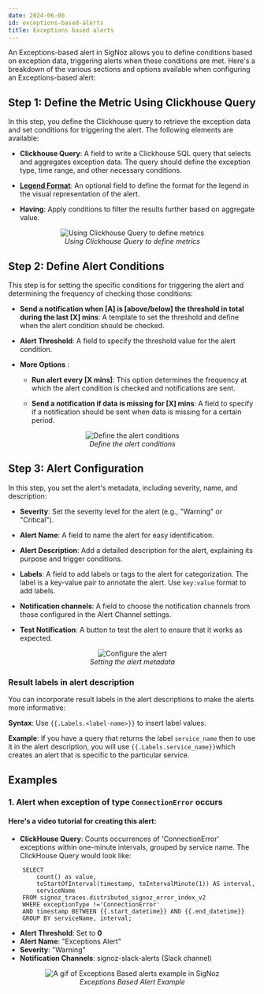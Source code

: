 ```yaml
---
date: 2024-06-06
id: exceptions-based-alerts
title: Exceptions based alerts 
---
```


An Exceptions-based alert in SigNoz allows you to define conditions based on exception data, triggering alerts when these conditions are met. Here's a breakdown of the various sections and options available when configuring an Exceptions-based alert:

## Step 1: Define the Metric Using Clickhouse Query
In this step, you define the Clickhouse query to retrieve the exception data and set conditions for triggering the alert. The following elements are available:

- **Clickhouse Query**: A field to write a Clickhouse SQL query that selects and aggregates exception data. The query should define the exception type, time range, and other necessary conditions.

- **[Legend Format](https://signoz.io/docs/userguide/query-builder/#legend-format)**: An optional field to define the format for the legend in the visual representation of the alert.

- **Having**: Apply conditions to filter the results further based on aggregate value.

<figure data-zoomable align='center'>
    <img src="/img/docs/alerts/alerts-exceptions-based-1.webp" alt="Using Clickhouse Query to define metrics"/>
    <figcaption><i>Using Clickhouse Query to define metrics</i></figcaption>
</figure>


## Step 2: Define Alert Conditions
This step is for setting the specific conditions for triggering the alert and determining the frequency of checking those conditions:

- **Send a notification when [A] is [above/below] the threshold in total during the last [X] mins**: A template to set the threshold and define when the alert condition should be checked.

- **Alert Threshold**: A field to specify the threshold value for the alert condition.

- **More Options** :

    - **Run alert every [X mins]**: This option determines the frequency at which the alert condition is checked and notifications are sent.

    - **Send a notification if data is missing for [X] mins**: A field to specify if a notification should be sent when data is missing for a certain period.

<figure data-zoomable align='center'>
    <img src="/img/docs/alerts/alerts-exceptions-based-2.webp" alt="Define the alert conditions"/>
    <figcaption><i>Define the alert conditions </i></figcaption>
</figure>


## Step 3: Alert Configuration
In this step, you set the alert's metadata, including severity, name, and description:

- **Severity**: Set the severity level for the alert (e.g., "Warning" or "Critical").

- **Alert Name**: A field to name the alert for easy identification.

- **Alert Description**: Add a detailed description for the alert, explaining its purpose and trigger conditions.

- **Labels**: A field to add labels or tags to the alert for categorization. The label is a key-value pair to annotate the alert. Use `key:value` format to add labels.

- **Notification channels**: A field to choose the notification channels from those configured in the Alert Channel settings.

- **Test Notification**: A button to test the alert to ensure that it works as expected.

<figure data-zoomable align='center'>
    <img src="/img/docs/alerts/alerts-exceptions-based-3.webp" alt="Configure the alert"/>
    <figcaption><i>Setting the alert metadata </i></figcaption>
</figure>


### Result labels in alert description

You can incorporate result labels in the alert descriptions to make the alerts more informative:

**Syntax**: Use `{{.Labels.<label-name>}}` to insert label values. 

**Example**: If you have a query that returns the label `service_name` then to use it in the alert description, you will use `{{.Labels.service_name}}`which creates an alert that is specific to the particular service.

## Examples

### 1. Alert when exception of type `ConnectionError` occurs

#### Here's a video tutorial for creating this alert:

<YouTube id="YWaIfNqNlgc" mute={false} />

- **ClickHouse Query**: Counts occurrences of 'ConnectionError' exceptions within one-minute intervals, grouped by service name.
The ClickHouse Query would look like:

```
    SELECT 
        count() as value,
        toStartOfInterval(timestamp, toIntervalMinute(1)) AS interval,
        serviceName
    FROM signoz_traces.distributed_signoz_error_index_v2
    WHERE exceptionType !='ConnectionError'
    AND timestamp BETWEEN {{.start_datetime}} AND {{.end_datetime}}
    GROUP BY serviceName, interval;
```

- **Alert Threshold**: Set to **0** 
- **Alert Name**: "Exceptions Alert"
- **Severity**: "Warning"
- **Notification Channels**: signoz-slack-alerts (Slack channel)

<figure data-zoomable align='center'>
    <img src="/img/docs/product-features/alerts/alerts-exceptions-based.gif" alt="A gif of Exceptions Based alerts example in SigNoz"/>
    <figcaption><i>Exceptions Based Alert Example </i></figcaption>
</figure>
